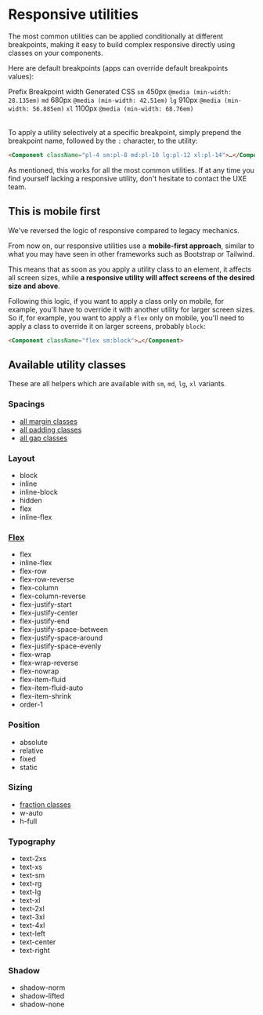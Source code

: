


# Responsive utilities

The most common utilities can be applied conditionally at different breakpoints, making it easy to build complex responsive directly using classes on your components.

Here are default breakpoints (apps can override default breakpoints values):

<Table className="color-norm">
    <TableHeader>
        <TableRow>
            <TableCell type="header" className="w-1/5">
                Prefix
            </TableCell>
            <TableCell type="header" className="w-1/4">
                Breakpoint width
            </TableCell>
            <TableCell type="header">Generated CSS</TableCell>
        </TableRow>
    </TableHeader>
    <TableBody>
        <TableRow>
            <TableCell>
                <code>sm</code>
            </TableCell>
            <TableCell>450px</TableCell>
            <TableCell>
                <code>@media (min-width: 28.135em)</code>
            </TableCell>
        </TableRow>
        <TableRow>
            <TableCell>
                <code>md</code>
            </TableCell>
            <TableCell>680px</TableCell>
            <TableCell>
                <code>@media (min-width: 42.51em)</code>
            </TableCell>
        </TableRow>
        <TableRow>
            <TableCell>
                <code>lg</code>
            </TableCell>
            <TableCell>910px</TableCell>
            <TableCell>
                <code>@media (min-width: 56.885em)</code>
            </TableCell>
        </TableRow>
        <TableRow>
            <TableCell>
                <code>xl</code>
            </TableCell>
            <TableCell>1100px</TableCell>
            <TableCell>
                <code>@media (min-width: 68.76em)</code>
            </TableCell>
        </TableRow>
    </TableBody>
</Table>

To apply a utility selectively at a specific breakpoint, simply prepend the breakpoint name, followed by the `:` character, to the utility:

```html
<Component className="pl-4 sm:pl-8 md:pl-10 lg:pl-12 xl:pl-14">…</Component>
```

<Resizeme />
<div className="border p-4 rounded bg-weak mb-4" style={{ width: '320px', resize: 'horizontal', overflow: 'auto' }}>
    <Story id="css-utilities-responsive--responsive" />
</div>

As mentioned, this works for all the most common utilities. If at any time you find yourself lacking a responsive utility, don't hesitate to contact the UXE team.

## This is mobile first

We've reversed the logic of responsive compared to legacy mechanics.

From now on, our responsive utilities use a **mobile-first approach**, similar to what you may have seen in other frameworks such as Bootstrap or Tailwind.

This means that as soon as you apply a utility class to an element, it affects all screen sizes, while **a responsive utility will affect screens of the desired size and above**.

Following this logic, if you want to apply a class only on mobile, for example, you'll have to override it with another utility for larger screen sizes. So if, for example, you want to apply a `flex` only on mobile, you'll need to apply a class to override it on larger screens, probably `block`:

```html
<Component className="flex sm:block">…</Component>
```

## Available utility classes

These are all helpers which are available with `sm`, `md`, `lg`, `xl` variants.

### Spacings

-   <a href="?path=/docs/css-utilities-margin--margin">all margin classes</a>
-   <a href="?path=/docs/css-utilities-padding--padding">all padding classes</a>
-   <a href="?path=/docs/css-utilities-gap--gap">all gap classes</a>

### Layout

-   block
-   inline
-   inline-block
-   hidden
-   flex
-   inline-flex

### <a href="?path=/docs/css-utilities-flexbox-flex--flex">Flex</a>

-   flex
-   inline-flex
-   flex-row
-   flex-row-reverse
-   flex-column
-   flex-column-reverse
-   flex-justify-start
-   flex-justify-center
-   flex-justify-end
-   flex-justify-space-between
-   flex-justify-space-around
-   flex-justify-space-evenly
-   flex-wrap
-   flex-wrap-reverse
-   flex-nowrap
-   flex-item-fluid
-   flex-item-fluid-auto
-   flex-item-shrink
-   order-1

### Position

-   absolute
-   relative
-   fixed
-   static

### Sizing

-   <a href="?path=/docs/css-utilities-sizing--fractions">fraction classes</a>
-   w-auto
-   h-full

### Typography

-   text-2xs
-   text-xs
-   text-sm
-   text-rg
-   text-lg
-   text-xl
-   text-2xl
-   text-3xl
-   text-4xl
-   text-left
-   text-center
-   text-right

### Shadow

-   shadow-norm
-   shadow-lifted
-   shadow-none
